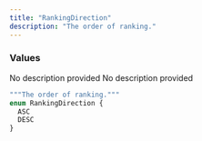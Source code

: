 ```yaml
---
title: "RankingDirection"
description: "The order of ranking."
---
```


### Values

<ResponseField name="ASC" type="enum">
  No description provided
</ResponseField>

<ResponseField name="DESC" type="enum">
  No description provided
</ResponseField>


```graphql RankingDirection
"""The order of ranking."""
enum RankingDirection {
  ASC
  DESC
}
```
